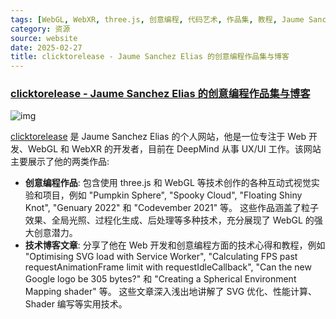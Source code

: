 ```yaml
---
tags: [WebGL, WebXR, three.js, 创意编程, 代码艺术, 作品集, 教程, Jaume Sanchez Elias]
category: 资源
source: website
date: 2025-02-27
title: clicktorelease - Jaume Sanchez Elias 的创意编程作品集与博客
---
```


### [clicktorelease - Jaume Sanchez Elias 的创意编程作品集与博客](https://www.clicktorelease.com/)

![img](https://img.mengpeng.tech/i/2025/02/27/67bff9f1a13f8.webp)

[clicktorelease](https://www.clicktorelease.com/) 是 Jaume Sanchez Elias 的个人网站，他是一位专注于 Web 开发、WebGL 和 WebXR 的开发者，目前在 DeepMind 从事 UX/UI 工作。该网站主要展示了他的两类作品:

-   **创意编程作品**: 包含使用 three.js 和 WebGL 等技术创作的各种互动式视觉实验和项目，例如 "Pumpkin Sphere", "Spooky Cloud", "Floating Shiny Knot", "Genuary 2022" 和 "Codevember 2021" 等。 这些作品涵盖了粒子效果、全局光照、过程化生成、后处理等多种技术，充分展现了 WebGL 的强大创意潜力。
-   **技术博客文章**: 分享了他在 Web 开发和创意编程方面的技术心得和教程，例如 "Optimising SVG load with Service Worker", "Calculating FPS past requestAnimationFrame limit with requestIdleCallback", "Can the new Google logo be 305 bytes?" 和 "Creating a Spherical Environment Mapping shader" 等。 这些文章深入浅出地讲解了 SVG 优化、性能计算、Shader 编写等实用技术。
